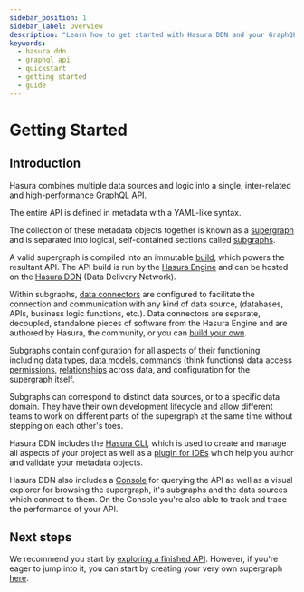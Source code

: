 ```yaml
---
sidebar_position: 1
sidebar_label: Overview
description: "Learn how to get started with Hasura DDN and your GraphQL API."
keywords:
  - hasura ddn
  - graphql api
  - quickstart
  - getting started
  - guide
---
```


# Getting Started

## Introduction

Hasura combines multiple data sources and logic into a single, inter-related and high-performance GraphQL API.

The entire API is defined in metadata with a YAML-like syntax.

The collection of these metadata objects together is known as a [supergraph](/glossary.mdx#supergraph) and is separated
into logical, self-contained sections called [subgraphs](/glossary.mdx#subgraphs).

A valid supergraph is compiled into an immutable [build](/project-configuration/builds), which powers the resultant API.
The API build is run by the [Hasura Engine](/glossary.mdx#immutable-build-runtime-system) and can be hosted on the
[Hasura DDN](/glossary.mdx#hasura-data-delivery-network-ddn) (Data Delivery Network).

Within subgraphs, [data connectors](/glossary.mdx#native-data-connectors) are configured to facilitate the connection
and communication with any kind of data source, (databases, APIs, business logic functions, etc.). Data connectors are
separate, decoupled, standalone pieces of software from the Hasura Engine and are authored by Hasura, the community, or
you can [build your own](/connectors/build-your-own/index.mdx).

Subgraphs contain configuration for all aspects of their functioning, including
[data types](/supergraph-modeling/types.mdx), [data models](/supergraph-modeling/models.mdx),
[commands](/supergraph-modeling/commands.mdx) (think functions) data access
[permissions](/supergraph-modeling/permissions.mdx), [relationships](/supergraph-modeling/relationships.mdx) across
data, and configuration for the supergraph itself.

Subgraphs can correspond to distinct data sources, or to a specific data domain. They have their own development
lifecycle and allow different teams to work on different parts of the supergraph at the same time without stepping on
each other's toes.

Hasura DDN includes the [Hasura CLI](/cli/overview.mdx), which is used to create and manage all aspects of your project
as well as a [plugin for IDEs](https://marketplace.visualstudio.com/items?itemName=HasuraHQ.hasura) which help you
author and validate your metadata objects.

Hasura DDN also includes a [Console](https://console.hasura.io/) for querying the API as well as a visual explorer for
browsing the supergraph, it's subgraphs and the data sources which connect to them. On the Console you're also able to
track and trace the performance of your API.

## Next steps

We recommend you start by [exploring a finished API](/getting-started/explore/index.mdx). However, if you're eager to
jump into it, you can start by creating your very own supergraph [here](/getting-started/build/index.mdx).

